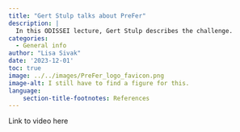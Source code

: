 ```yaml
---
title: "Gert Stulp talks about PreFer"
description: |
  In this ODISSEI lecture, Gert Stulp describes the challenge.   
categories:
  - General info
author: "Lisa Sivak"
date: '2023-12-01'
toc: true
image: ../../images/PreFer_logo_favicon.png
image-alt: I still have to find a figure for this. 
language: 
    section-title-footnotes: References
---
```


Link to video here